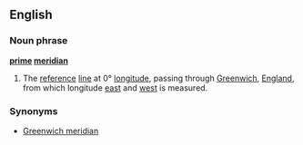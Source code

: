==English==
===Noun phrase===
{{wikipedia}}
'''[[prime]] [[meridian]]'''
#The [[reference]] [[line]] at 0° [[longitude]], passing through [[Greenwich]], [[England]], from which longitude [[east]] and [[west]] is measured.
===Synonyms===
*[[Greenwich meridian]]